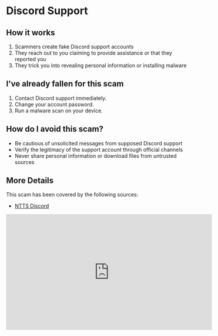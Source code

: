 # Discord Support

## How it works
1. Scammers create fake Discord support accounts
2. They reach out to you claiming to provide assistance or that they reported you
3. They trick you into revealing personal information or installing malware

## I've already fallen for this scam
1. Contact Discord support immediately.
2. Change your account password.
3. Run a malware scan on your device.

## How do I avoid this scam?
- Be cautious of unsolicited messages from supposed Discord support
- Verify the legitimacy of the support account through official channels
- Never share personal information or download files from untrusted sources

## More Details
This scam has been covered by the following sources:
- [NTTS Discord](https://discord.com/channels/820745488231301210/1211681701865066506)
<iframe width="560" height="315" src="https://www.youtube.com/embed/10A5qpmC6pE?si=7BNoxjSX-19yXEnT" title="YouTube video player" frameborder="0" allow="accelerometer; autoplay; clipboard-write; encrypted-media; gyroscope; picture-in-picture; web-share" referrerpolicy="strict-origin-when-cross-origin" allowfullscreen></iframe>